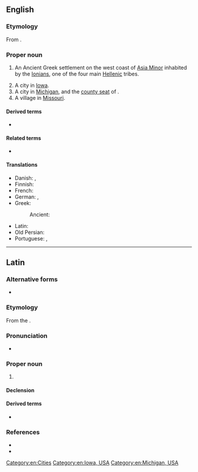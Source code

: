 {{also|Iónia|Iônia}}
==English==
{{wikipedia}}

===Etymology===
From {{etyl|grc|en}} {{m|grc|Ἰωνία}}.

===Proper noun===
{{en-proper noun}}

# {{lb|en|historical}} An Ancient Greek settlement on the west coast of [[Asia Minor]] inhabited by the [[Ionian]]s, one of the four main [[Hellenic]] tribes.
# A city in [[Iowa]].
# A city in [[Michigan]], and the [[county seat]] of {{l|en|Ionia County}}.
# A village in [[Missouri]].

====Derived terms====
* {{l|en|Ionia County}}

====Related terms====
* {{l|en|Ion}}

====Translations====
{{trans-top|(historical) Ancient Greek settlement in Asia Minor}}
* Danish: {{t|da|Jonien}}, {{t|da|Ionien}}
* Finnish: {{t|fi|Joonia}}
* French: {{t+|fr|Ionie|f}}
* German: {{t|de|Jonien}}, {{t|de|Ionien}}
* Greek: {{t+|el|Ιωνία|f}}
*: Ancient: {{t|grc|Ἰωνία|f|sc=polytonic}}
{{trans-mid}}
* Latin: {{t|la|Iōnia|f}}
* Old Persian: {{t|peo|𐎹𐎢𐎴|tr=Yauna|sc=Xpeo}}
* Portuguese: {{t|pt|Iónia|f}} {{qualifier|Portugal}}, {{t|pt|Iônia|f}} {{qualifier|Brazil}}
{{trans-bottom}}

[[Category:en:Cities]]
[[Category:en:Iowa, USA]]
[[Category:en:Michigan, USA]]

----

==Latin==

===Alternative forms===
* {{l|la|Jonia}}

===Etymology===
From the {{der|la|grc|Ἰωνία}}.

===Pronunciation===
* {{la-IPA|i.ōnia}}

===Proper noun===
{{la-proper noun|Iōnia|Iōniae|f|first}}

# {{l|en|Ionia}} {{gloss|region in Asia Minor}}

====Declension====
{{la-decl-1st|loc=1|num=sg|Iōni}}

====Derived terms====
* {{l|la|Iōnēnsis}} {{qualifier|New Latin}}

===References===
* {{R:L&S}}
* {{R:OLD|1|Ĭōnia|964/2}}

{{topics|la|Place names}}